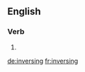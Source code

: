 ==English==

===Verb===
{{head|en|present participle}}

# {{present participle of|inverse|lang=en|nocat=1}}

[[de:inversing]]
[[fr:inversing]]